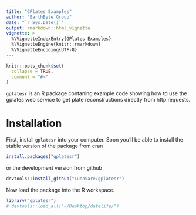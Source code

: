 ```yaml
---
title: "GPlates Examples"
author: "EarthByte Group"
date: "`r Sys.Date()`"
output: rmarkdown::html_vignette
vignette: >
  %\VignetteIndexEntry{GPlates Examples}
  %\VignetteEngine{knitr::rmarkdown}
  %\VignetteEncoding{UTF-8}
---
```


```r
knitr::opts_chunk$set(
  collapse = TRUE,
  comment = "#>"
)
```

`gplatesr` is an R package contaning example code showing how to use the gplates web service to get plate reconstructions directly from http requests.

# Installation
First, install `gplatesr` into your computer. Soon you'll be able to install the stable version of the package from cran
```r
install.packages("gplatesr")
```
or the development version from github
```r
devtools::install_github("LunaSare/gplatesr")
```

Now load the package into the R workspace.
```r
library("gplatesr")
# devtools::load_all("~/Desktop/datelife/")

```
